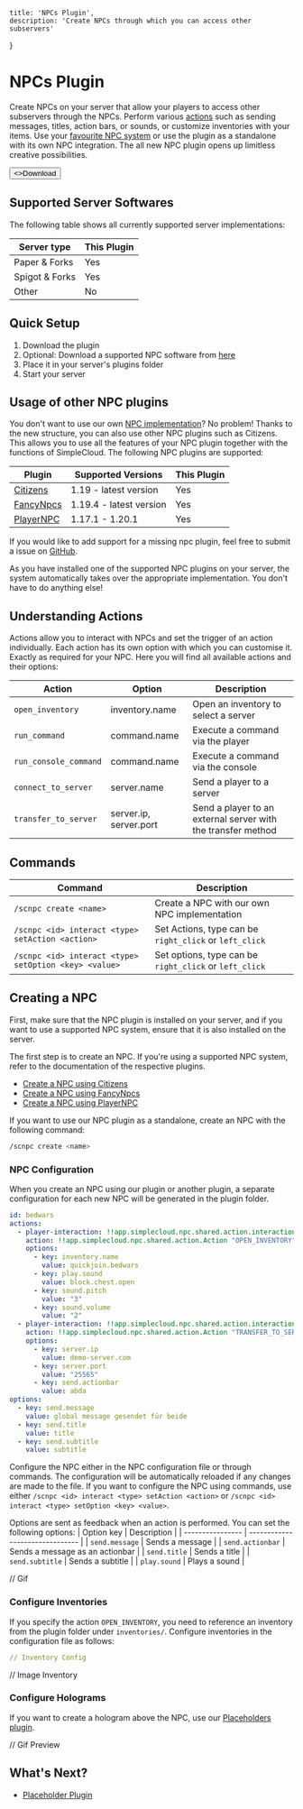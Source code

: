 
    title: 'NPCs Plugin',
    description: 'Create NPCs through which you can access other subservers'
}

# NPCs Plugin
Create NPCs on your server that allow your players to access other subservers through the NPCs.
Perform various [actions](#understanding-actions) such as sending messages, titles, action bars, or sounds, or customize inventories with your items. 
Use your [favourite NPC system](#usage-of-other-npc-plugins) or use the plugin as a standalone with its own NPC integration.
The all new NPC plugin opens up limitless creative possibilities.

<Button href="https://github.com/theSimpleCloud/npc-plugin/releases" arrow="right">
    <>Download</>
</Button>

## Supported Server Softwares

The following table shows all currently supported server implementations:

| Server type    | This Plugin |
|----------------|-------------|
| Paper & Forks  | Yes         |
| Spigot & Forks | Yes         |
| Other          | No          |

## Quick Setup

1. Download the plugin
2. Optional: Download a supported NPC software from [here](#usage-of-other-npc-plugins)
3. Place it in your server's plugins folder
4. Start your server

## Usage of other NPC plugins
You don't want to use our own [NPC implementation](https://github.com/juliarn/npc-lib)?
No problem! Thanks to the new structure, you can also use other NPC plugins such as Citizens.
This allows you to use all the features of your NPC plugin together with the functions of SimpleCloud.
The following NPC plugins are supported:

| Plugin                                                                                | Supported Versions      | This Plugin |
|---------------------------------------------------------------------------------------|-------------------------|-------------|
| [Citizens](https://citizensnpcs.co)                                                   | 1.19 - latest version   | Yes         |
| [FancyNpcs](https://fancyplugins.de/FancyNpcs)                                        | 1.19.4 - latest version | Yes         |
| [PlayerNPC](https://www.spigotmc.org/resources/✅-api-player-npc-✅-1-17-1-20-1.93625/) | 1.17.1 - 1.20.1         | Yes         |

If you would like to add support for a missing npc plugin, feel free to submit a issue on [GitHub](https://github.com/theSimpleCloud/npc-plugin/pulls).

<Note>
    As you have installed one of the supported NPC plugins on your server, the system automatically takes over the appropriate implementation. You don't have to do anything else!
</Note>

## Understanding Actions
Actions allow you to interact with NPCs and set the trigger of an action individually.
Each action has its own option with which you can customise it. Exactly as required for your NPC.
Here you will find all available actions and their options:

| Action                | Option                 | Description                                                  |
| --------------------- | ---------------------- | ------------------------------------------------------------ |
| `open_inventory`      | inventory.name         | Open an inventory to select a server                         |
| `run_command`         | command.name           | Execute a command via the player                             |
| `run_console_command` | command.name           | Execute a command via the console                            |
| `connect_to_server`   | server.name            | Send a player to a server                                    |
| `transfer_to_server`  | server.ip, server.port | Send a player to an external server with the transfer method |


## Commands
| Command                                               | Description                                            |
| ----------------------------------------------------- | ------------------------------------------------------ |
| `/scnpc create <name>`                                | Create a NPC with our own NPC implementation           |
| `/scnpc <id> interact <type> setAction <action>`      | Set Actions, type can be `right_click` or `left_click` |
| `/scnpc <id> interact <type> setOption <key> <value>` | Set options, type can be `right_click` or `left_click` |

## Creating a NPC

First, make sure that the NPC plugin is installed on your server, and if you want to use a supported NPC system, ensure that it is also installed on the server.

The first step is to create an NPC. If you're using a supported NPC system, refer to the documentation of the respective plugins. 
- [Create a NPC using Citizens](https://wiki.citizensnpcs.co/Commands)
- [Create a NPC using FancyNpcs](https://fancyplugins.de/docs/fn-getting-started.html#create-your-first-npc)
- [Create a NPC using PlayerNPC](https://www.spigotmc.org/resources/%E2%9C%85-api-player-npc-%E2%9C%85-1-17-1-20-1.93625/)

If you want to use our NPC plugin as a standalone, create an NPC with the following command:
```bash
/scnpc create <name>
```


### NPC Configuration
When you create an NPC using our plugin or another plugin, a separate configuration for each new NPC will be generated in the plugin folder.

```yaml
id: bedwars
actions:
  - player-interaction: !!app.simplecloud.npc.shared.action.interaction.PlayerInteraction "LEFT_CLICK"
    action: !!app.simplecloud.npc.shared.action.Action "OPEN_INVENTORY"
    options:
      - key: inventory.name
        value: quickjoin.bedwars
      - key: play.sound
        value: block.chest.open
      - key: sound.pitch
        value: "3"
      - key: sound.volume
        value: "2"
  - player-interaction: !!app.simplecloud.npc.shared.action.interaction.PlayerInteraction "RIGHT_CLICK"
    action: !!app.simplecloud.npc.shared.action.Action "TRANSFER_TO_SERVER"
    options:
      - key: server.ip
        value: demo-server.com
      - key: server.port
        value: "25565"
      - key: send.actionbar
        value: abda
options:
  - key: send.message
    value: global message gesendet für beide
  - key: send.title
    value: title
  - key: send.subtitle
    value: subtitle
```
Configure the NPC either in the NPC configuration file or through commands. 
The configuration will be automatically reloaded if any changes are made to the file.
If you want to configure the NPC using commands, use either `/scnpc <id> interact <type> setAction <action>` or `/scnpc <id> interact <type> setOption <key> <value>`.


Options are sent as feedback when an action is performed. You can set the following options:
| Option key       | Description                     |
| ---------------- | ------------------------------- |
| `send.message`   | Sends a message                 |
| `send.actionbar` | Sends a message as an actionbar |
| `send.title`     | Sends a title                   |
| `send.subtitle`  | Sends a subtitle                |
| `play.sound`     | Plays a sound                   |

// Gif 

### Configure Inventories
If you specify the action `OPEN_INVENTORY`, you need to reference an inventory from the plugin folder under `inventories/`. Configure inventories in the configuration file as follows:
```yaml
// Inventory Config
```

// Image Inventory

### Configure Holograms
If you want to create a hologram above the NPC, use our [Placeholders plugin](/plugin/placeholder).

// Gif Preview

## What's Next?

- [Placeholder Plugin](/plugin/placeholder)
